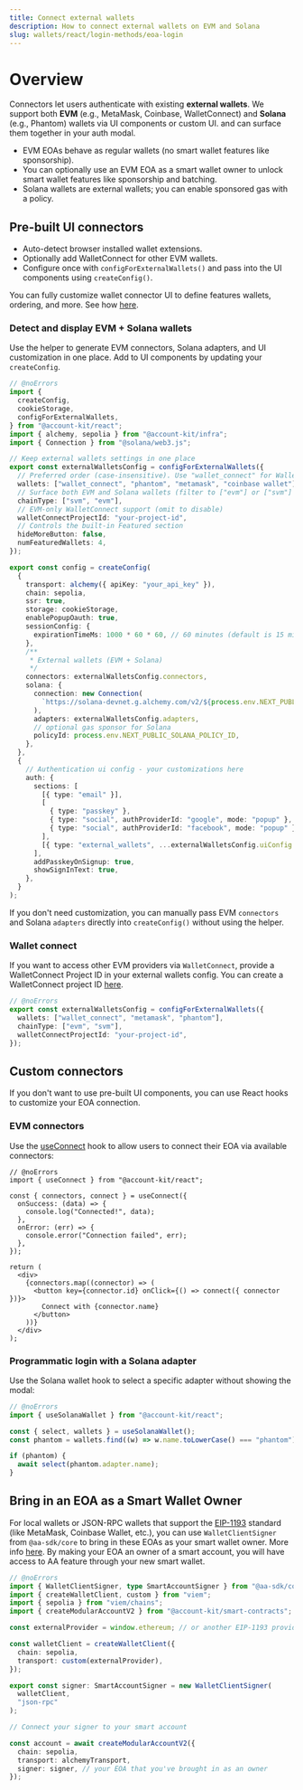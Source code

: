 ```yaml
---
title: Connect external wallets
description: How to connect external wallets on EVM and Solana
slug: wallets/react/login-methods/eoa-login
---
```


# Overview

Connectors let users authenticate with existing **external wallets**. We support both **EVM** (e.g., MetaMask, Coinbase, WalletConnect) and **Solana** (e.g., Phantom) wallets via UI components or custom UI. and can surface them together in your auth modal.

- EVM EOAs behave as regular wallets (no smart wallet features like sponsorship).
- You can optionally use an EVM EOA as a smart wallet owner to unlock smart wallet features like sponsorship and batching.
- Solana wallets are external wallets; you can enable sponsored gas with a policy.

## Pre-built UI connectors

- Auto-detect browser installed wallet extensions.
- Optionally add WalletConnect for other EVM wallets.
- Configure once with `configForExternalWallets()` and pass into the UI components using `createConfig()`.

You can fully customize wallet connector UI to define features wallets, ordering, and more. See how [here](/docs/wallets/authentication/connectors/customize).

### Detect and display EVM + Solana wallets

Use the helper to generate EVM connectors, Solana adapters, and UI customization in one place. Add to UI components by updating your `createConfig`.

```ts twoslash [src/config.ts]
// @noErrors
import {
  createConfig,
  cookieStorage,
  configForExternalWallets,
} from "@account-kit/react";
import { alchemy, sepolia } from "@account-kit/infra";
import { Connection } from "@solana/web3.js";

// Keep external wallets settings in one place
export const externalWalletsConfig = configForExternalWallets({
  // Preferred order (case-insensitive). Use "wallet_connect" for WalletConnect.
  wallets: ["wallet_connect", "phantom", "metamask", "coinbase wallet"],
  // Surface both EVM and Solana wallets (filter to ["evm"] or ["svm"] if desired)
  chainType: ["svm", "evm"],
  // EVM-only WalletConnect support (omit to disable)
  walletConnectProjectId: "your-project-id",
  // Controls the built-in Featured section
  hideMoreButton: false,
  numFeaturedWallets: 4,
});

export const config = createConfig(
  {
    transport: alchemy({ apiKey: "your_api_key" }),
    chain: sepolia,
    ssr: true,
    storage: cookieStorage,
    enablePopupOauth: true,
    sessionConfig: {
      expirationTimeMs: 1000 * 60 * 60, // 60 minutes (default is 15 min)
    },
    /**
     * External wallets (EVM + Solana)
     */
    connectors: externalWalletsConfig.connectors,
    solana: {
      connection: new Connection(
        `https://solana-devnet.g.alchemy.com/v2/${process.env.NEXT_PUBLIC_ALCHEMY_API_KEY}`
      ),
      adapters: externalWalletsConfig.adapters,
      // optional gas sponsor for Solana
      policyId: process.env.NEXT_PUBLIC_SOLANA_POLICY_ID,
    },
  },
  {
    // Authentication ui config - your customizations here
    auth: {
      sections: [
        [{ type: "email" }],
        [
          { type: "passkey" },
          { type: "social", authProviderId: "google", mode: "popup" },
          { type: "social", authProviderId: "facebook", mode: "popup" },
        ],
        [{ type: "external_wallets", ...externalWalletsConfig.uiConfig }],
      ],
      addPasskeyOnSignup: true,
      showSignInText: true,
    },
  }
);
```

If you don't need customization, you can manually pass EVM `connectors` and Solana `adapters` directly into `createConfig()` without using the helper.

### Wallet connect

If you want to access other EVM providers via `WalletConnect`, provide a WalletConnect Project ID in your external wallets config. You can create a WalletConnect project ID [here](https://cloud.reown.com/sign-in).

```ts twoslash
// @noErrors
export const externalWalletsConfig = configForExternalWallets({
  wallets: ["wallet_connect", "metamask", "phantom"],
  chainType: ["evm", "svm"],
  walletConnectProjectId: "your-project-id",
});
```

## Custom connectors

If you don't want to use pre-built UI components, you can use React hooks to customize your EOA connection.

### EVM connectors

Use the [useConnect](https://www.alchemy.com/docs/wallets/reference/account-kit/react/hooks/useConnect) hook to allow users to connect their EOA via available connectors:

```tsx twoslash
// @noErrors
import { useConnect } from "@account-kit/react";

const { connectors, connect } = useConnect({
  onSuccess: (data) => {
    console.log("Connected!", data);
  },
  onError: (err) => {
    console.error("Connection failed", err);
  },
});

return (
  <div>
    {connectors.map((connector) => (
      <button key={connector.id} onClick={() => connect({ connector })}>
        Connect with {connector.name}
      </button>
    ))}
  </div>
);
```

### Programmatic login with a Solana adapter

Use the Solana wallet hook to select a specific adapter without showing the modal:

```ts twoslash
// @noErrors
import { useSolanaWallet } from "@account-kit/react";

const { select, wallets } = useSolanaWallet();
const phantom = wallets.find((w) => w.name.toLowerCase() === "phantom");

if (phantom) {
  await select(phantom.adapter.name);
}
```

## Bring in an EOA as a Smart Wallet Owner

For local wallets or JSON-RPC wallets that support the [EIP-1193](https://eips.ethereum.org/EIPS/eip-1193) standard (like MetaMask, Coinbase Wallet, etc.), you can use `WalletClientSigner` from `@aa-sdk/core` to bring in these EOAs as your smart wallet owner. More info [here](https://www.alchemy.com/docs/wallets/third-party/signers).
By making your EOA an owner of a smart account, you will have access to AA feature through your new smart wallet.

```ts twoslash
// @noErrors
import { WalletClientSigner, type SmartAccountSigner } from "@aa-sdk/core";
import { createWalletClient, custom } from "viem";
import { sepolia } from "viem/chains";
import { createModularAccountV2 } from "@account-kit/smart-contracts";

const externalProvider = window.ethereum; // or another EIP-1193 provider

const walletClient = createWalletClient({
  chain: sepolia,
  transport: custom(externalProvider),
});

export const signer: SmartAccountSigner = new WalletClientSigner(
  walletClient,
  "json-rpc"
);

// Connect your signer to your smart account

const account = await createModularAccountV2({
  chain: sepolia,
  transport: alchemyTransport,
  signer: signer, // your EOA that you've brought in as an owner
});
```

